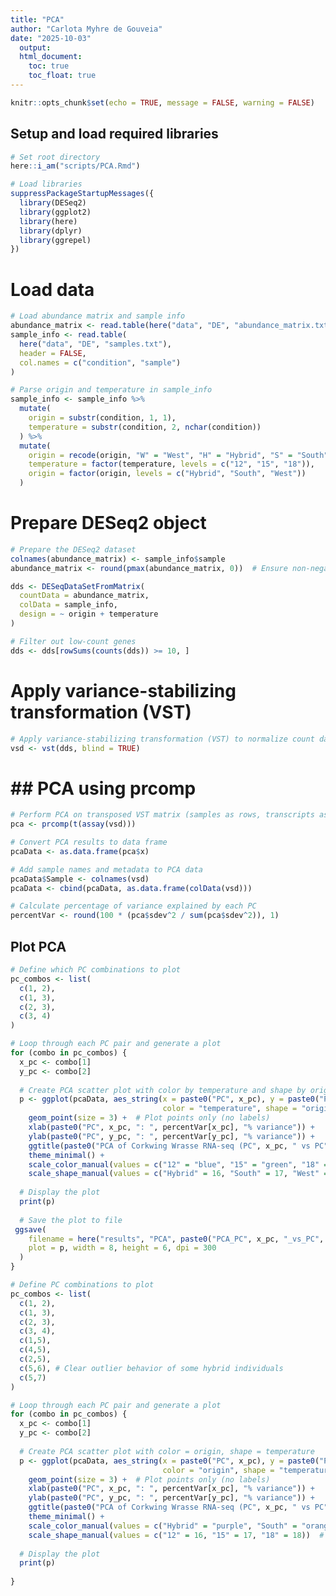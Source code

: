 ---
title: "PCA"
author: "Carlota Myhre de Gouveia"
date: "2025-10-03"
  output:
  html_document:
    toc: true
    toc_float: true
---

```{r setup, include=FALSE}
knitr::opts_chunk$set(echo = TRUE, message = FALSE, warning = FALSE)
```


## Setup and load required libraries
```{r packages, results='hide'}
# Set root directory
here::i_am("scripts/PCA.Rmd")

# Load libraries 
suppressPackageStartupMessages({
  library(DESeq2)
  library(ggplot2)
  library(here)
  library(dplyr)
  library(ggrepel) 
})
```

# Load data
```{r}
# Load abundance matrix and sample info
abundance_matrix <- read.table(here("data", "DE", "abundance_matrix.txt"), header = TRUE, row.names = 1)
sample_info <- read.table(
  here("data", "DE", "samples.txt"),
  header = FALSE,
  col.names = c("condition", "sample")
)

# Parse origin and temperature in sample_info
sample_info <- sample_info %>%
  mutate(
    origin = substr(condition, 1, 1),
    temperature = substr(condition, 2, nchar(condition))
  ) %>%
  mutate(
    origin = recode(origin, "W" = "West", "H" = "Hybrid", "S" = "South"),
    temperature = factor(temperature, levels = c("12", "15", "18")),
    origin = factor(origin, levels = c("Hybrid", "South", "West"))
  )

```

# Prepare DESeq2 object 
```{r}
# Prepare the DESeq2 dataset
colnames(abundance_matrix) <- sample_info$sample
abundance_matrix <- round(pmax(abundance_matrix, 0))  # Ensure non-negative integers

dds <- DESeqDataSetFromMatrix(
  countData = abundance_matrix,
  colData = sample_info,
  design = ~ origin + temperature
)

# Filter out low-count genes
dds <- dds[rowSums(counts(dds)) >= 10, ]

```

# Apply variance-stabilizing transformation (VST)
```{r}
# Apply variance-stabilizing transformation (VST) to normalize count data
vsd <- vst(dds, blind = TRUE)
```

# ## PCA using prcomp
```{r}
# Perform PCA on transposed VST matrix (samples as rows, transcripts as columns)
pca <- prcomp(t(assay(vsd)))

# Convert PCA results to data frame
pcaData <- as.data.frame(pca$x)

# Add sample names and metadata to PCA data
pcaData$Sample <- colnames(vsd)
pcaData <- cbind(pcaData, as.data.frame(colData(vsd)))

# Calculate percentage of variance explained by each PC
percentVar <- round(100 * (pca$sdev^2 / sum(pca$sdev^2)), 1)

```

## Plot PCA 
```{r}
# Define which PC combinations to plot
pc_combos <- list(
  c(1, 2),
  c(1, 3),
  c(2, 3),
  c(3, 4)
)

# Loop through each PC pair and generate a plot
for (combo in pc_combos) {
  x_pc <- combo[1]
  y_pc <- combo[2]
  
  # Create PCA scatter plot with color by temperature and shape by origin
  p <- ggplot(pcaData, aes_string(x = paste0("PC", x_pc), y = paste0("PC", y_pc),
                                  color = "temperature", shape = "origin")) +
    geom_point(size = 3) +  # Plot points only (no labels)
    xlab(paste0("PC", x_pc, ": ", percentVar[x_pc], "% variance")) +
    ylab(paste0("PC", y_pc, ": ", percentVar[y_pc], "% variance")) +
    ggtitle(paste0("PCA of Corkwing Wrasse RNA-seq (PC", x_pc, " vs PC", y_pc, ")")) +
    theme_minimal() +
    scale_color_manual(values = c("12" = "blue", "15" = "green", "18" = "red")) +
    scale_shape_manual(values = c("Hybrid" = 16, "South" = 17, "West" = 18))
  
  # Display the plot
  print(p)
  
  # Save the plot to file
 ggsave(
    filename = here("results", "PCA", paste0("PCA_PC", x_pc, "_vs_PC", y_pc, ".png")),
    plot = p, width = 8, height = 6, dpi = 300
  )
}

```

```{r}
# Define PC combinations to plot
pc_combos <- list(
  c(1, 2),
  c(1, 3),
  c(2, 3),
  c(3, 4),
  c(1,5),
  c(4,5),
  c(2,5),
  c(5,6), # Clear outlier behavior of some hybrid individuals
  c(5,7)
)

# Loop through each PC pair and generate a plot
for (combo in pc_combos) {
  x_pc <- combo[1]
  y_pc <- combo[2]
  
  # Create PCA scatter plot with color = origin, shape = temperature
  p <- ggplot(pcaData, aes_string(x = paste0("PC", x_pc), y = paste0("PC", y_pc),
                                  color = "origin", shape = "temperature")) +
    geom_point(size = 3) +  # Plot points only (no labels)
    xlab(paste0("PC", x_pc, ": ", percentVar[x_pc], "% variance")) +
    ylab(paste0("PC", y_pc, ": ", percentVar[y_pc], "% variance")) +
    ggtitle(paste0("PCA of Corkwing Wrasse RNA-seq (PC", x_pc, " vs PC", y_pc, ")")) +
    theme_minimal() +
    scale_color_manual(values = c("Hybrid" = "purple", "South" = "orange", "West" = "darkgreen")) +
    scale_shape_manual(values = c("12" = 16, "15" = 17, "18" = 18))  # Circle, triangle, diamond
  
  # Display the plot
  print(p)
  
}

```


